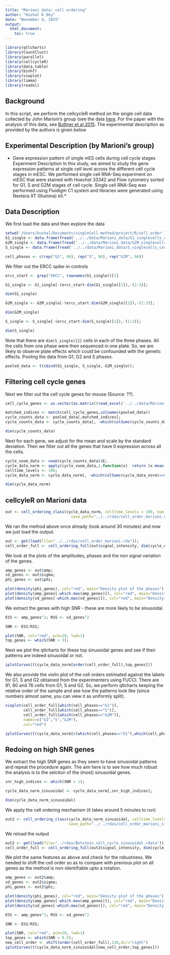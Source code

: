 ```yaml
---
title: "Marioni data: cell ordering"
author: "Kushal K Dey"
date: "November 4, 2015"
output: 
  html_document:
    toc: true
---
```



```r
library(qtlcharts)
library(CountClust)
library(parallel)
library(cellcycleR)
library(data.table)
library(binhf)
library(vioplot)
library(limma)
library(readxl)
```

## Background

In this script, we perform the cellcycleR method on the single cell data collected by John Marioni's group (see the data [here](http://www.ebi.ac.uk/arrayexpress/experiments/E-MTAB-2805/).  For the paper with the analysis of this data, see [Buttner et al 2015](http://www.nature.com/nbt/journal/v33/n2/full/nbt.3102.html). The experimental description as provided by the authors is given below 

## Experimental Description (by Marioni's group)

* Gene expression pattern of single mES cells during cell cycle stages
Experiment Description	In this study, we aimed to study the gene expression patterns at single cell level across the different cell cycle stages in mESC. We performed single cell RNA-Seq experiment on mESC that were stained with Hoechst 33342 and Flow cytometry sorted for G1, S and G2M stages of cell cycle. Single cell RNA-Seq was performed using Fluidigm C1 system and libraries were generated using Nextera XT (Illumina) kit.*

## Data Description

We first load the data and then explore the data

```r
setwd('/Users/kushal/Documents/singleCell-method/project/R/cell_order')
G1_single <- data.frame(fread('../../data/Marioni_data/G1_singlecells_counts.txt'), row.names=1);
G2M_single <- data.frame(fread('../../data/Marioni_data/G2M_singlecells_counts.txt'), row.names=1);
S_single <- data.frame(fread('../../data/Marioni_data/S_singlecells_counts.txt'), row.names=1);

cell_phases <- c(rep("G1", 96), rep("S", 96), rep("G2M", 96))

```

We filter out the ERCC spike-in controls

```r
ercc_start <- grep("ERCC", rownames(G1_single))[1]

G1_single <- G1_single[-(ercc_start:dim(G1_single)[1]),-(1:3)];

dim(G1_single)

G2M_single <- G2M_single[-(ercc_start:dim(G2M_single)[1]),-(1:3)];

dim(G2M_single)

S_single <- S_single[-(ercc_start:dim(S_single)[1]),-(1:3)];

dim(S_single)

```

Note that there are `dim(S_single)[2]` cells in each of the three phases. All the cells from one phase were then sequenced in one plate. So, we are likely to observe plate effects which could be confounded with the genetic effects. Pooling the data from G1, G2 and S phases.

```r
pooled_data <- t(cbind(G1_single, S_single, G2M_single));
```

## Filtering cell cycle genes

Next we filter out the cell cycle genes for mouse (Source: ??). 

```r
cell_cycle_genes <- as.vector(as.matrix((read_excel('../../data/Marioni_data/cellcycle_genes_mouse.xlsx'))))

matched_indices <- match(cell_cycle_genes,colnames(pooled_data))
cycle_counts_data <- pooled_data[,matched_indices];
cycle_counts_data <- cycle_counts_data[, -which(colSums(cycle_counts_data)==0)]

dim(cycle_counts_data)

```

Next for each gene, we adjust for the mean and scale by the standard deviation. Then we filter out all the genes that have 0 expression across all the cells. 

```r
cycle_voom_data <- voom(cycle_counts_data)$E;
cycle_data_norm <- apply(cycle_voom_data,2,function(x)  return (x-mean(x))/sd(x))
celltime_levels <- 100;
cycle_data_norm <- cycle_data_norm[, -which(colSums(cycle_data_norm)==0)]

dim(cycle_data_norm)

```

## cellcyleR on Marioni data

```r
out <- cell_ordering_class(cycle_data_norm, celltime_levels = 100, num_iter=100, 
                             save_path="../../rdas/cell_order_marioni.rda")

```

We ran the method above once already (took around 30 minutes) and now we just load the output.

```r
out <- get(load(file="../../rdas/cell_order_marioni.rda"));
cell_order_full <- cell_ordering_full(out$signal_intensity, dim(cycle_data_norm)[2])
```

We look at the plots of the amplitudes, phases and the non signal variation of the genes.

```r

amp_genes <- out$amp;
sd_genes <- out$sigma;
phi_genes <- out$phi;

plot(density(phi_genes), col="red", main="Density plot of the phases")
plot(density(amp_genes[-which.max(amp_genes)]), col="red", main="Density plot of the amplitudes")
plot(density(sd_genes[-which.max(sd_genes)]), col="red", main="Density plot of the non-signal sd")

```

We extract the genes with high SNR - these are more likely to be sinusoidal.

```r
ESS <- amp_genes^2; RSS <- sd_genes^2

SNR <- ESS/RSS;

plot(SNR, col="red", pch=20, lwd=1)
top_genes <- which(SNR > 3);

```

Next we plot the qtlcharts for these top sinusoidal genes and see if their patterns are indeed
sinusoidal or not.

```r
iplotCurves(t(cycle_data_norm[order(cell_order_full),top_genes]))
```

We also provide the violin plot of the cell orders estimated against the labels for G1, S and G2 obtained from the experimenters using FUCCI. There are 91, 80 and 76 cells from G1, S and G2. So, we perform qtlcharts keeping the relative order of the sample and see how the patterns look like (since numbers almost same, you can view it as uniformly split).

```r
vioplot(cell_order_full[which(cell_phases=="G1")],
        cell_order_full[which(cell_phases=="S")],
        cell_order_full[which(cell_phases=="G2M")],
        names=c("G1","S","G2M"),
        col="red")

iplotCurves(t(cycle_data_norm[c(which(cell_phases=="G1"),which(cell_phases=="S"), which(cell_phases=="G2M")),top_genes]))

```


## Redoing on high SNR genes


We extract the high SNR genes as they seem to have sinusoidal patterns and repeat the procedure again. The aim here is to see how much robust the analysis is to the selction of the (most) sinusoidal genes.

```r

snr_high_indices <- which(SNR > 1);

cycle_data_norm_sinusoidal <- cycle_data_norm[,snr_high_indices];

dim(cycle_data_norm_sinusoidal)
```

We apply the cell ordering mechanism (it takes around 5 minutes to run)

```r
out2 <- cell_ordering_class(cycle_data_norm_sinusoidal, celltime_levels = 100, num_iter=100,
                            save_path="../../rdas/cell_order_marioni_sinusoidal.rda")
```

We reload the output 

```r
out2 <- get(load(file="../rdas/Botstein_cell_cycle_sinusoidal.rdata"));
cell_order_full <- cell_ordering_full(out2$signal_intensity, dim(cycle_data_norm_sinusoidal)[2])
```

We plot the same features as above and check for the robustness. We needed to shift the cell order so as to compare with previous plot on all genes as the method is non-identifiable upto a rotation. 

```r

amp_genes <- out2$amp;
sd_genes <- out2$sigma;
phi_genes <- out2$phi;

plot(density(phi_genes), col="red", main="Density plot of the phases")
plot(density(amp_genes[-which.max(amp_genes)]), col="red", main="Density plot of the amplitudes")
plot(density(sd_genes[-which.max(sd_genes)]), col="red", main="Density plot of the non-signal sd")

ESS <- amp_genes^2; RSS <- sd_genes^2

SNR <- ESS/RSS;

plot(SNR, col="red", pch=20, lwd=1)
top_genes <- which(SNR > 0.5);
new_cell_order <- shift(order(cell_order_full),130,dir="right")
iplotCurves(t(cycle_data_norm_sinusoidal[new_cell_order,top_genes]))

```


